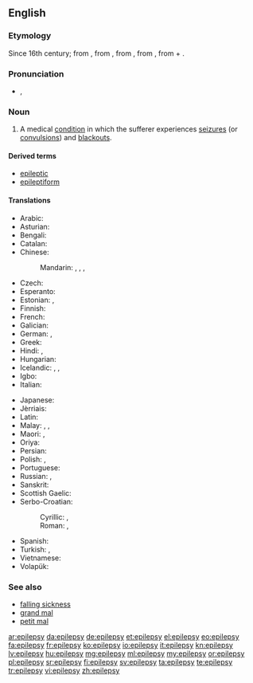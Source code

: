 ==English==
{{wikipedia}}

===Etymology===
Since 16th century; from {{etyl|fro|en}} {{term|epilepsie|lang=fro}}, from {{etyl|la}} {{term|epilepsia|epilēpsia|lang=la}}, from {{etyl|grc|en}} {{term|ἐπιληψία|tr=epilēpsia|lang=grc|sc=polytonic}}, from {{term|ἐπιλαμβάνω||I seize|tr=epilambanō|lang=grc|sc=polytonic}}, from {{term|ἐπί||upon|tr=epi|lang=grc|sc=polytonic}} + {{term|λαμβάνω||I take|tr=lambanō|lang=grc|sc=polytonic}}.

===Pronunciation===
* {{IPA|/ˈɛpɪlɛpsi/}}, {{X-SAMPA|/"EpIlEpsi/}}

===Noun===
{{en-noun|epilepsies}}

# {{pathology}} A medical [[condition]] in which the sufferer experiences [[seizure]]s (or [[convulsion]]s) and [[blackout]]s.

====Derived terms====
* [[epileptic]]
* [[epileptiform]]

====Translations====
{{trans-top|medical condition}}
* Arabic: {{t-|ar|صرع|m|tr=Sar3}}
* Asturian: {{t-|ast|epilepsia|f}}
* Bengali: {{t-|bn|মৃগীরোগ}}
* Catalan: {{t-|ca|epilèpsia|f}}
* Chinese:
*: Mandarin: {{t|cmn|癲癇|sc=Hani}}, {{t|cmn|癫痫|tr=diānxián|sc=Hani}}, {{t|cmn|癲癇癥|sc=Hani}}, {{t|cmn|癫痫症|tr=diānxiánzhèng|sc=Hani}}
* Czech: {{t+|cs|epilepsie|f}}
* Esperanto: {{t-|eo|epilepsio}}
* Estonian: {{t+|et|epilepsia}}, {{t+|et|langetõbi}}
* Finnish: {{t+|fi|epilepsia}}
* French: {{t+|fr|épilepsie|f}}
* Galician: {{t-|gl|epilepsia|f}}
* German: {{t+|de|Epilepsie|f}}, {{t-|de|Fallsucht|f}}
* Greek: {{t+|el|επιληψία|f}}
* Hindi: {{t-|hi|अपस्मार|tr=apasmār}}, {{t-|hi|मिर्गी|tr=mirgī}}
* Hungarian: {{t+|hu|epilepszia}}
* Icelandic: {{t+|is|flogaveiki|f}}, {{t+|is|flog|n}}, {{t-|is|niðurfallssýki|f}}
* Igbo: {{tø|ig|ájụ̀}}
* Italian: {{t-|it|epilessia|f}}
{{trans-mid}}
* Japanese: {{t-|ja|癲癇|tr=てんかん, tenkan}}
* Jèrriais: {{tø|roa-jer|épilepsie|f}}
* Latin: {{t-|la|epilepsia|f|alt=epilēpsia}}
* Malay: {{t-|ms|epilepsi}}, {{t-|ms|gila babi}}, {{t-|ms|sawan}}
* Maori: {{t|mi|hukihuki}}, {{t|mi|hūkiki}}
* Oriya: {{t+|or|ଅପସ୍ମାର|sc=Orya}}
* Persian: {{t+|fa|صرع|tr=sar}}
* Polish: {{t+|pl|padaczka|f}}, {{t+|pl|epilepsja|f}}
* Portuguese: {{t+|pt|epilepsia|f}}
* Russian: {{t+|ru|эпилепсия|f|tr=epilépsija}}, {{t+|ru|падучая|f|tr=padúčaja}} {{qualifier|obsolete}}
* Sanskrit: {{t-|sa|अपस्मार|tr=apa-smāra}}
* Scottish Gaelic: {{t-|gd|tuiteamas|m}}
* Serbo-Croatian:
*: Cyrillic: {{t-|sh|епилепсија|f|sc=Cyrl}}, {{t-|sh|падавица|f|sc=Cyrl}}
*: Roman: {{t-|sh|epilepsija|f}}, {{t-|sh|padavica|f}}
* Spanish: {{t+|es|epilepsia|f}}
* Turkish: {{t+|tr|sara}}, {{t+|tr|epilepsi}}
* Vietnamese: {{t|vi|động kinh}}
* Volapük: {{t+|vo|peiläp}}
{{trans-bottom}}

===See also===
* [[falling sickness]]
* [[grand mal]]
* [[petit mal]]

[[ar:epilepsy]]
[[da:epilepsy]]
[[de:epilepsy]]
[[et:epilepsy]]
[[el:epilepsy]]
[[eo:epilepsy]]
[[fa:epilepsy]]
[[fr:epilepsy]]
[[ko:epilepsy]]
[[io:epilepsy]]
[[it:epilepsy]]
[[kn:epilepsy]]
[[lv:epilepsy]]
[[hu:epilepsy]]
[[mg:epilepsy]]
[[ml:epilepsy]]
[[my:epilepsy]]
[[or:epilepsy]]
[[pl:epilepsy]]
[[sr:epilepsy]]
[[fi:epilepsy]]
[[sv:epilepsy]]
[[ta:epilepsy]]
[[te:epilepsy]]
[[tr:epilepsy]]
[[vi:epilepsy]]
[[zh:epilepsy]]